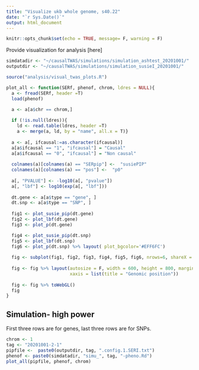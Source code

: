 ```yaml
---
title: "Visualize ukb whole genome, s40.22"
date: "`r Sys.Date()`"
output: html_document
---
```


```r
knitr::opts_chunk$set(echo = TRUE, message= F, warning = F)
```
Provide visualization for analysis [here]

```r
simdatadir <- "~/causalTWAS/simulations/simulation_ashtest_20201001/"
outputdir <- "~/causalTWAS/simulations/simulation_susieI_20201001/"

source("analysis/visual_twas_plots.R")
```

```r

plot_all <- function(SERf, phenof, chrom, ldres = NULL){
  a <- fread(SERf, header =T)
  load(phenof)

  a <- a[a$chr == chrom,]
  
  if (!is.null(ldres)){
    ld <- read.table(ldres, header =T)
    a <- merge(a, ld, by = "name", all.x = T)}
  
  a <- a[, ifcausal:=as.character(ifcausal)]
  a[a$ifcausal == "1", "ifcausal"] = "Causal"
  a[a$ifcausal == "0", "ifcausal"] = "Non causal"
  
  colnames(a)[colnames(a) == "SERpip"] <-  "susiePIP"
  colnames(a)[colnames(a) == "pos"] <-  "p0"
  
  a[, "PVALUE"] <- -log10(a[, "pvalue"])
  a[, "lbf"] <- log10(exp(a[, "lbf"]))
  
  dt.gene <- a[a$type == "gene", ]
  dt.snp <- a[a$type == "SNP", ]
  
  fig1 <- plot_susie_pip(dt.gene) 
  fig2 <- plot_lbf(dt.gene)
  fig3 <- plot_p(dt.gene) 

  fig4 <- plot_susie_pip(dt.snp)
  fig5 <- plot_lbf(dt.snp) 
  fig6 <- plot_p(dt.snp) %>% layout( plot_bgcolor='#EFF6FC')
  
  fig <- subplot(fig1, fig2, fig3, fig4, fig5, fig6, nrows=6, shareX = T, titleY = T)
  
  fig <- fig %>% layout(autosize = F, width = 600, height = 800, margin = 0.02,
                        xaxis = list(title = "Genomic position"))
  
  fig <- fig %>% toWebGL()
  fig
}
```

## Simulation- high power

First three rows are for genes, last three rows are for SNPs.

```r
chrom <- 1
tag <- "20201001-2-1"
pipfile <-  paste0(outputdir, tag, ".config.1.SERI.txt")
phenof <- paste0(simdatadir, "simu_", tag, "-pheno.Rd")
plot_all(pipfile, phenof, chrom)
```

